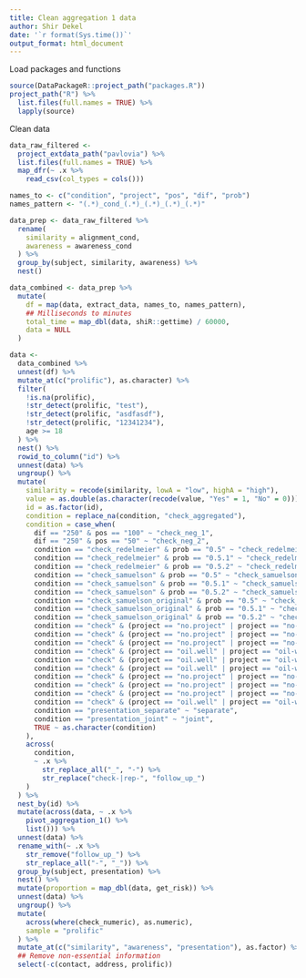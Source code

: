 ```yaml
---
title: Clean aggregation 1 data
author: Shir Dekel
date: '`r format(Sys.time())`'
output_format: html_document
---
```


Load packages and functions

```r
source(DataPackageR::project_path("packages.R"))
project_path("R") %>%
  list.files(full.names = TRUE) %>%
  lapply(source)
```

Clean data

```r
data_raw_filtered <-
  project_extdata_path("pavlovia") %>%
  list.files(full.names = TRUE) %>%
  map_dfr(~ .x %>%
    read_csv(col_types = cols()))

names_to <- c("condition", "project", "pos", "dif", "prob")
names_pattern <- "(.*)_cond_(.*)_(.*)_(.*)_(.*)"

data_prep <- data_raw_filtered %>%
  rename(
    similarity = alignment_cond,
    awareness = awareness_cond
  ) %>%
  group_by(subject, similarity, awareness) %>%
  nest()

data_combined <- data_prep %>%
  mutate(
    df = map(data, extract_data, names_to, names_pattern),
    ## Milliseconds to minutes
    total_time = map_dbl(data, shiR::gettime) / 60000,
    data = NULL
  )

data <-
  data_combined %>%
  unnest(df) %>%
  mutate_at(c("prolific"), as.character) %>%
  filter(
    !is.na(prolific),
    !str_detect(prolific, "test"),
    !str_detect(prolific, "asdfasdf"),
    !str_detect(prolific, "12341234"),
    age >= 18
  ) %>%
  nest() %>%
  rowid_to_column("id") %>%
  unnest(data) %>%
  ungroup() %>%
  mutate(
    similarity = recode(similarity, lowA = "low", highA = "high"),
    value = as.double(as.character(recode(value, "Yes" = 1, "No" = 0))),
    id = as.factor(id),
    condition = replace_na(condition, "check_aggregated"),
    condition = case_when(
      dif == "250" & pos == "100" ~ "check_neg_1",
      dif == "250" & pos == "50" ~ "check_neg_2",
      condition == "check_redelmeier" & prob == "0.5" ~ "check_redelmeier-single",
      condition == "check_redelmeier" & prob == "0.5.1" ~ "check_redelmeier-multiple",
      condition == "check_redelmeier" & prob == "0.5.2" ~ "check_redelmeier-aggregated",
      condition == "check_samuelson" & prob == "0.5" ~ "check_samuelson-single",
      condition == "check_samuelson" & prob == "0.5.1" ~ "check_samuelson-multiple",
      condition == "check_samuelson" & prob == "0.5.2" ~ "check_samuelson-aggregated",
      condition == "check_samuelson_original" & prob == "0.5" ~ "check_samuelson-original-single",
      condition == "check_samuelson_original" & prob == "0.5.1" ~ "check_samuelson-original-multiple",
      condition == "check_samuelson_original" & prob == "0.5.2" ~ "check_samuelson-original-aggregated",
      condition == "check" & (project == "no.project" | project == "no-project") & dif == "3000" & prob == "0.5" ~ "check_redelmeier-single",
      condition == "check" & (project == "no.project" | project == "no-project") & dif == "3000" & prob == "0.5.1" ~ "check_redelmeier-multiple",
      condition == "check" & (project == "no.project" | project == "no-project") & dif == "3000" & prob == "0.5.2" ~ "check_redelmeier-aggregated",
      condition == "check" & (project == "oil.well" | project == "oil-well") & dif == "300" & prob == "0.5" ~ "check_samuelson-single",
      condition == "check" & (project == "oil.well" | project == "oil-well") & dif == "300" & prob == "0.5.1" ~ "check_samuelson-multiple",
      condition == "check" & (project == "oil.well" | project == "oil-well") & dif == "300" & prob == "0.5.2" ~ "check_samuelson-aggregated",
      condition == "check" & (project == "no.project" | project == "no-project") & dif == "300" & prob == "0.5" ~ "check_samuelson-original-single",
      condition == "check" & (project == "no.project" | project == "no-project") & dif == "300" & prob == "0.5.1" ~ "check_samuelson-original-multiple",
      condition == "check" & (project == "no.project" | project == "no-project") & dif == "300" & prob == "0.5.2" ~ "check_samuelson-original-aggregated",
      condition == "check" & (project == "oil.well" | project == "oil-well") & dif == "250" ~ "check_neg",
      condition == "presentation_separate" ~ "separate",
      condition == "presentation_joint" ~ "joint",
      TRUE ~ as.character(condition)
    ),
    across(
      condition,
      ~ .x %>%
        str_replace_all("_", "-") %>%
        str_replace("check-|rep-", "follow_up_")
    )
  ) %>%
  nest_by(id) %>%
  mutate(across(data, ~ .x %>%
    pivot_aggregation_1() %>%
    list())) %>%
  unnest(data) %>%
  rename_with(~ .x %>%
    str_remove("follow_up_") %>%
    str_replace_all("-", "_")) %>%
  group_by(subject, presentation) %>%
  nest() %>%
  mutate(proportion = map_dbl(data, get_risk)) %>%
  unnest(data) %>%
  ungroup() %>%
  mutate(
    across(where(check_numeric), as.numeric),
    sample = "prolific"
  ) %>%
  mutate_at(c("similarity", "awareness", "presentation"), as.factor) %>%
  ## Remove non-essential information
  select(-c(contact, address, prolific))
```

